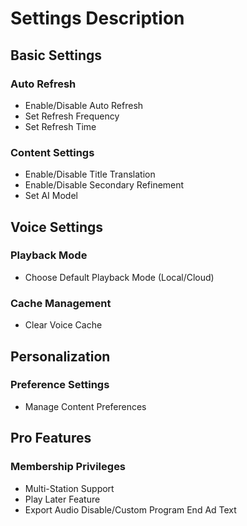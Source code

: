 # Settings Description

## Basic Settings

### Auto Refresh
- Enable/Disable Auto Refresh
- Set Refresh Frequency
- Set Refresh Time

### Content Settings
- Enable/Disable Title Translation
- Enable/Disable Secondary Refinement
- Set AI Model

## Voice Settings

### Playback Mode
- Choose Default Playback Mode (Local/Cloud)

### Cache Management
- Clear Voice Cache

## Personalization

### Preference Settings
- Manage Content Preferences

## Pro Features

### Membership Privileges
- Multi-Station Support
- Play Later Feature
- Export Audio Disable/Custom Program End Ad Text

